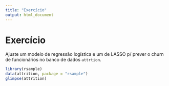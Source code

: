```yaml
---
title: "Exercício"
output: html_document
---
```


# Exercício

Ajuste um modelo de regressão logística e um de LASSO p/ prever o churn de funcionários no banco de dados `attrtion`.

```r
library(rsample)
data(attrition, package = "rsample")
glimpse(attrition)
```

```r

```